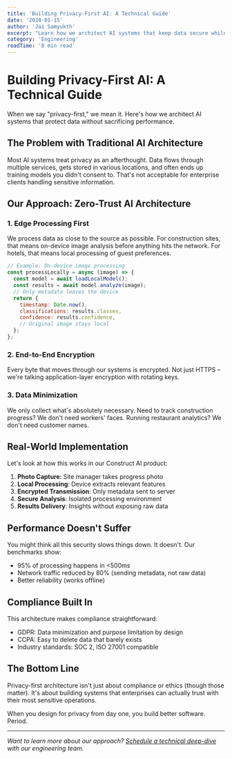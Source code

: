 ```yaml
---
title: 'Building Privacy-First AI: A Technical Guide'
date: '2024-01-15'
author: 'Jai Samyukth'
excerpt: "Learn how we architect AI systems that keep data secure while delivering enterprise-grade performance. No compromises."
category: 'Engineering'
readTime: '8 min read'
---
```


# Building Privacy-First AI: A Technical Guide

When we say "privacy-first," we mean it. Here's how we architect AI systems that protect data without sacrificing performance.

## The Problem with Traditional AI Architecture

Most AI systems treat privacy as an afterthought. Data flows through multiple services, gets stored in various locations, and often ends up training models you didn't consent to. That's not acceptable for enterprise clients handling sensitive information.

## Our Approach: Zero-Trust AI Architecture

### 1. Edge Processing First

We process data as close to the source as possible. For construction sites, that means on-device image analysis before anything hits the network. For hotels, that means local processing of guest preferences.

```javascript
// Example: On-device image processing
const processLocally = async (image) => {
  const model = await loadLocalModel();
  const results = await model.analyze(image);
  // Only metadata leaves the device
  return {
    timestamp: Date.now(),
    classifications: results.classes,
    confidence: results.confidence,
    // Original image stays local
  };
};
```

### 2. End-to-End Encryption

Every byte that moves through our systems is encrypted. Not just HTTPS – we're talking application-layer encryption with rotating keys.

### 3. Data Minimization

We only collect what's absolutely necessary. Need to track construction progress? We don't need workers' faces. Running restaurant analytics? We don't need customer names.

## Real-World Implementation

Let's look at how this works in our Construct AI product:

1. **Photo Capture**: Site manager takes progress photo
2. **Local Processing**: Device extracts relevant features
3. **Encrypted Transmission**: Only metadata sent to server
4. **Secure Analysis**: Isolated processing environment
5. **Results Delivery**: Insights without exposing raw data

## Performance Doesn't Suffer

You might think all this security slows things down. It doesn't. Our benchmarks show:

- 95% of processing happens in <500ms
- Network traffic reduced by 80% (sending metadata, not raw data)
- Better reliability (works offline)

## Compliance Built In

This architecture makes compliance straightforward:
- GDPR: Data minimization and purpose limitation by design
- CCPA: Easy to delete data that barely exists
- Industry standards: SOC 2, ISO 27001 compatible

## The Bottom Line

Privacy-first architecture isn't just about compliance or ethics (though those matter). It's about building systems that enterprises can actually trust with their most sensitive operations.

When you design for privacy from day one, you build better software. Period.

---

*Want to learn more about our approach? [Schedule a technical deep-dive](/contact) with our engineering team.*
